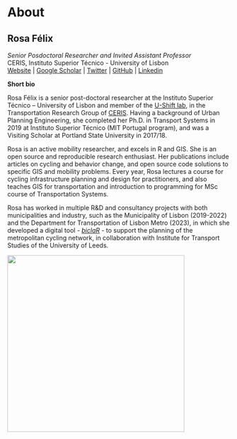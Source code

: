 # About {.unnumbered}

## Rosa Félix {.unnumbered}

*Senior Posdoctoral Researcher and Invited Assistant Professor*\
CERIS, Instituto Superior Técnico - University of Lisbon\
[Website](http://www.rosafelix.bike/) \| [Google Scholar](https://scholar.google.com/citations?hl=en&pli=1&authuser=1&user=weLjCZUAAAAJ) \| [Twitter](https://x.com/rosamfelix/) \| [GitHub](https://github.com/temospena) \| [Linkedin](https://www.linkedin.com/in/rosamfelix/)

**Short bio**

Rosa Félix is a senior post-doctoral researcher at the Instituto Superior Técnico – University of Lisbon and member of the [U-Shift lab](https://ushift.tecnico.ulisboa.pt), in the Transportation Research Group of [CERIS](https://ceris.pt).
Having a background of Urban Planning Engineering, she completed her Ph.D. in Transport Systems in 2019 at Instituto Superior Técnico (MIT Portugal program), and was a Visiting Scholar at Portland State University in 2017/18.

Rosa is an active mobility researcher, and excels in R and GIS.
She is an open source and reproducible research enthusiast.
Her publications include articles on cycling and behavior change, and open source code solutions to specific GIS and mobility problems.
Every year, Rosa lectures a course for cycling infrastructure planning and design for practitioners, and also teaches GIS for transportation and introduction to programming for MSc course of Transportation Systems. 

Rosa has worked in multiple R&D and consultancy projects with both municipalities and industry, such as the Municipality of Lisbon (2019-2022) and the Department for Transportation of Lisbon Metro (2023), in which she developed a digital tool - [*biclaR*](https://biclar.tmlmobilidade.pt) - to support the planning of the metropolitan cycling network, in collaboration with Institute for Transport Studies of the University of Leeds.

![](images/rosa_greencap2000.jpg){fig-align="center" width="400"}
